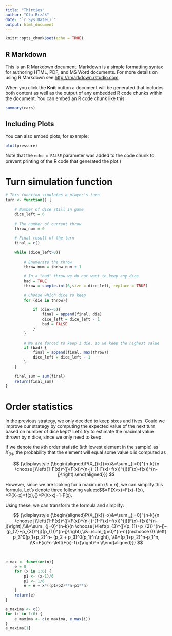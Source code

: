```yaml
---
title: "Thirties"
author: "Ota Brzák"
date: "`r Sys.Date()`"
output: html_document
---
```


```r
knitr::opts_chunk$set(echo = TRUE)
```

## R Markdown

This is an R Markdown document. Markdown is a simple formatting syntax for authoring HTML, PDF, and MS Word documents. For more details on using R Markdown see <http://rmarkdown.rstudio.com>.

When you click the **Knit** button a document will be generated that includes both content as well as the output of any embedded R code chunks within the document. You can embed an R code chunk like this:

```r
summary(cars)
```

## Including Plots

You can also embed plots, for example:

```r
plot(pressure)
```

Note that the `echo = FALSE` parameter was added to the code chunk to prevent printing of the R code that generated the plot.)

# Turn simulation function

```r
# This function simulates a player's turn
turn <- function() {
    
    # Number of dice still in game
    dice_left = 6
    
    # The number of current throw
    throw_num = 0
    
    # Final result of the turn
    final = c()
    
    while (dice_left>0){
        
        # Enumerate the throw
        throw_num = throw_num + 1
        
        # In a "bad" throw we do not want to keep any dice
        bad = TRUE
        throw = sample.int(6,size = dice_left, replace = TRUE)
        
        # Choose which dice to keep
        for (die in throw){
            
            if (die>=5){
                final = append(final, die)
                dice_left = dice_left - 1
                bad = FALSE
            }
        }
        
        # We are forced to keep 1 die, so we keep the highest value
        if (bad) {
            final = append(final, max(throw))
            dice_left = dice_left - 1
        }
    }
    
    final_sum = sum(final)
    return(final_sum)
}
```

# Order statistics

In the previous strategy, we only decided to keep sixes and fives. Could we improve our strategy by computing the expected value of the next turn based on number of dice kept? Let's try to estimate the maximal value thrown by n dice, since we only need to keep.

If we denote the $k$th order statistic ($k$th lowest element in the sample) as $X_{(k)}$, the probability that the element will equal some value $x$ is computed as

$$
{\displaystyle {\begin{aligned}P(X_{(k)}=x)&=\sum _{j=0}^{n-k}{n \choose j}\left((1-F(x))^{j}(F(x))^{n-j}-(1-F(x)+f(x))^{j}(F(x)-f(x))^{n-j}\right).\end{aligned}}}
$$

However, since we are looking for a maximum ($k=n$), we can simplify this formula. Let's denote three following values:\$\$\mathbf{p_{1}}=P(X\<x)=F(x)-f(x), \mathbf{p_{2}}=P(X=x)=f(x),{\text{ and }}\mathbf{p_{3}}=P(X\>x)=1-F(x).\

Using these, we can transform the formula and simplify:

$$
{\displaystyle {\begin{aligned}P(X_{(k)}=x)&=\sum _{j=0}^{n-k}{n \choose j}\left((1-F(x))^{j}(F(x))^{n-j}-(1-F(x)+f(x))^{j}(F(x)-f(x))^{n-j}\right),\\&=\sum _{j=0}^{n-k}{n \choose j}\left(p_{3}^{j}(p_{1}+p_{2})^{n-j}-(p_{2}+p_{3})^{j}(p_{1})^{n-j}\right),\\&=\sum_{j=0}^{n-n}{n\choose 0} \left( p_3^0(p_1+p_2)^n- (p_2 + p_3)^0(p_1)^n\right),
\\&=(p_1+p_2)^n-p_1^n,
\\&=F(x)^n-\left(F(x)-f(x)\right)^n
\\\end{aligned}}}
$$

\

```r
e_max <- function(n){
    e = 0
    for (x in 1:6) {
        p1 <- (x-1)/6
        p2 <- 1/6
        e = e + x*((p1+p2)**n-p1**n)
    }
    return(e)
}
```

```r
e_maxima <- c()
for (i in 1:6) {
    e_maxima <- c(e_maxima, e_max(i))
}
e_maxima[1]
```
